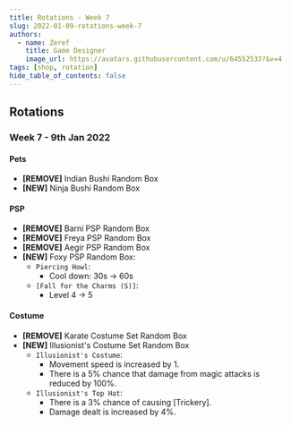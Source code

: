 ```yaml
---
title: Rotations - Week 7 
slug: 2022-01-09-rotations-week-7
authors:
  - name: Zeref
    title: Game Designer
    image_url: https://avatars.githubusercontent.com/u/64552533?&v=4
tags: [shop, rotation]
hide_table_of_contents: false
---
```



## Rotations

### **Week 7** - **9th Jan 2022**

#### Pets
- **[REMOVE]** Indian Bushi Random Box
- **[NEW]** Ninja Bushi Random Box

#### PSP
- **[REMOVE]** Barni PSP Random Box
- **[REMOVE]** Freya PSP Random Box
- **[REMOVE]** Aegir PSP Random Box
- **[NEW]** Foxy PSP Random Box:
  - `Piercing Howl`:
    - Cool down: 30s -> 60s
  - `[Fall for the Charms (S)]`:
    - Level 4 -> 5

#### Costume
- **[REMOVE]** Karate Costume Set Random Box
- **[NEW]** Illusionist's Costume Set Random Box
  - `Illusionist's Costume`:
    - <BCard>Movement speed is increased by 1.</BCard>
    - <BCard>There is a 5% chance that damage from magic attacks is reduced by 100%.</BCard>
  - `Illusionist's Top Hat`:
    - <BCard>There is a 3% chance of causing [Trickery].</BCard>
    - <BCard>Damage dealt is increased by 4%.</BCard>